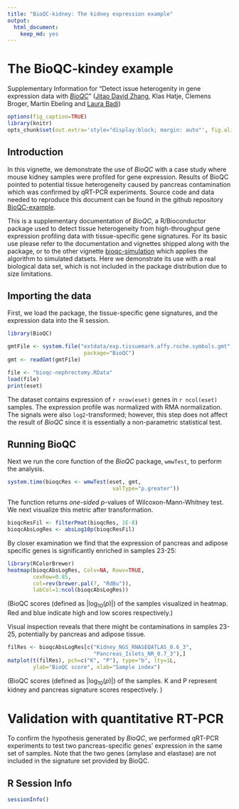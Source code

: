 ```yaml
---
title: "BioQC-kidney: The kidney expression example"
output: 
  html_document: 
    keep_md: yes
---
```


The BioQC-kindey example
========================
Supplementary Information for "Detect issue heterogenity in gene expression data with [*BioQC*](https://github.com/Accio/BioQC)" ([Jitao David Zhang](mailto:jitao_david.zhang@roche.com), Klas Hatje, Clemens Broger, Martin Ebeling and [Laura Badi](laura.badi@roche.com))


```r
options(fig_caption=TRUE)
library(knitr)
opts_chunk$set(out.extra='style="display:block; margin: auto"', fig.align="center")
```

Introduction
------------
In this vignette, we demonstrate the use of *BioQC* with a case study where mouse kidney samples were profiled for gene expression. Results of BioQC pointed to potential tissue heterogeneity caused by pancreas contamination which was confirmed by qRT-PCR experiments. Source code and data needed to reproduce this document can be found in the github repository [BioQC-example](https://github.com/Accio/BioQC-example).

This is a supplementary documentation of *BioQC*, a R/Bioconductor package used to detect tissue heterogeneity from high-throughput gene expression profiling data with tissue-specific gene signatures. For its basic use please refer to the documentation and vignettes shipped along with the package, or to the other vignette [bioqc-simulation](bioqc-simulation.md) which applies the algorithm to simulated datsets. Here we demonstrate its use with a real biological data set, which is not included in the package distribution due to size limitations.


Importing the data
------------------
First, we load the package, the tissue-specific gene signatures, and the expression data into the R session. 

```r
library(BioQC)

gmtFile <- system.file("extdata/exp.tissuemark.affy.roche.symbols.gmt",
                        package="BioQC")
gmt <- readGmt(gmtFile)
```

```r
file <- "bioqc-nephrectomy.RData"
load(file)
print(eset)
```

The dataset contains expression of `r nrow(eset)` genes in `r ncol(eset)` samples. The expression profile was normalized with RMA normalization. The signals were  also `log2`-transformed; however, this step does not affect the result of *BioQC* since it is essentially a non-parametric statistical test.


Running BioQC
-------------
Next we run the core function of the *BioQC* package, `wmwTest`, to perform the analysis.

```r
system.time(bioqcRes <- wmwTest(eset, gmt,
                                 valType="p.greater"))
```

The function returns *one-sided* $p$-values of Wilcoxon-Mann-Whitney test. We next visualize this metric after transformation.

```r
bioqcResFil <- filterPmat(bioqcRes, 1E-8)
bioqcAbsLogRes <- absLog10p(bioqcResFil)
```

By closer examination we find that the expression of pancreas and adipose specific genes is significantly enriched in samples 23-25: 

```r
library(RColorBrewer)
heatmap(bioqcAbsLogRes, Colv=NA, Rowv=TRUE,
        cexRow=0.85,
        col=rev(brewer.pal(7, "RdBu")),
        labCol=1:ncol(bioqcAbsLogRes))
```
(BioQC scores (defined as $|\log_{10}(p)|$) of the samples visualized in heatmap. Red and blue indicate high and low scores respectively.)

Visual inspection reveals that there might be contaminations in samples 23-25, potentially by pancreas and adipose tissue. 
```r
filRes <- bioqcAbsLogRes[c("Kidney_NGS_RNASEQATLAS_0.6_3",
                           "Pancreas_Islets_NR_0.7_3"),]
matplot(t(filRes), pch=c("K", "P"), type="b", lty=1L,
        ylab="BioQC score", xlab="Sample index")
```
(BioQC scores (defined as $|\log_{10}(p)|$) of the samples. K and P represent kidney and pancreas signature scores respectively. )

Validation with quantitative RT-PCR
===================================
To confirm the hypothesis generated by *BioQC*, we performed qRT-PCR experiments to test two pancreas-specific genes' expression in the same  set of samples. Note that the two genes (amylase and elastase) are not included in the signature set provided by BioQC.









R Session Info
----------------
```r
sessionInfo()
```